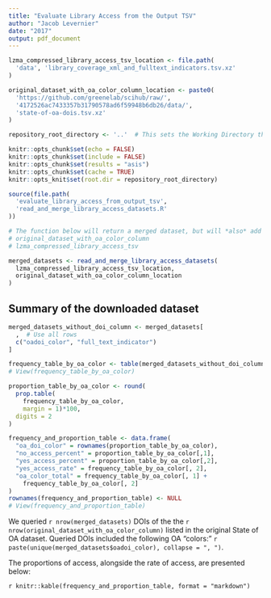 ```yaml
---
title: "Evaluate Library Access from the Output TSV"
author: "Jacob Levernier"
date: "2017"
output: pdf_document
---
```


```r
lzma_compressed_library_access_tsv_location <- file.path(
  'data', 'library_coverage_xml_and_fulltext_indicators.tsv.xz'
)

original_dataset_with_oa_color_column_location <- paste0(
  'https://github.com/greenelab/scihub/raw/',
  '4172526ac7433357b31790578ad6f59948b6db26/data/',
  'state-of-oa-dois.tsv.xz'
)

repository_root_directory <- '..'  # This sets the Working Directory that knitr uses when knitting this document back to the top directory of this repository.
```

```r
knitr::opts_chunk$set(echo = FALSE)
knitr::opts_chunk$set(include = FALSE)
knitr::opts_chunk$set(results = "asis")
knitr::opts_chunk$set(cache = TRUE)
knitr::opts_knit$set(root.dir = repository_root_directory)
```

```r
source(file.path(
  'evaluate_library_access_from_output_tsv',
  'read_and_merge_library_access_datasets.R'
))

# The function below will return a merged dataset, but will *also* add the following datasets to our global environment:
# original_dataset_with_oa_color_column
# lzma_compressed_library_access_tsv

merged_datasets <- read_and_merge_library_access_datasets(
  lzma_compressed_library_access_tsv_location,
  original_dataset_with_oa_color_column_location
)
```

## Summary of the downloaded dataset

```r
merged_datasets_without_doi_column <- merged_datasets[
  ,  # Use all rows
  c("oadoi_color", "full_text_indicator")
]

frequency_table_by_oa_color <- table(merged_datasets_without_doi_column)
# View(frequency_table_by_oa_color)

proportion_table_by_oa_color <- round(
  prop.table(
    frequency_table_by_oa_color,
    margin = 1)*100,
  digits = 2
)

frequency_and_proportion_table <- data.frame(
  "oa_doi_color" = rownames(proportion_table_by_oa_color),
  "no_access_percent" = proportion_table_by_oa_color[,1],
  "yes_access_percent" = proportion_table_by_oa_color[,2],
  "yes_access_rate" = frequency_table_by_oa_color[, 2],
  "oa_color_total" = frequency_table_by_oa_color[, 1] +
    frequency_table_by_oa_color[, 2]
)
rownames(frequency_and_proportion_table) <- NULL
# View(frequency_and_proportion_table)
```

We queried `r nrow(merged_datasets)` DOIs of the the `r nrow(original_dataset_with_oa_color_column)` listed in the original State of OA dataset. Queried DOIs included the following OA "colors:" `r paste(unique(merged_datasets$oadoi_color), collapse = ", ")`.

The proportions of access, alongside the rate of access, are presented below:

`r knitr::kable(frequency_and_proportion_table, format = "markdown")`
